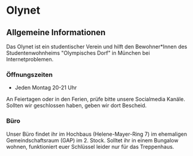 # Olynet

## Allgemeine Informationen

Das Olynet ist ein studentischer Verein und hilft den Bewohner*Innen des 
Studentenwohnheims "Olympisches Dorf" in München bei Internetproblemen.

### Öffnungszeiten
* Jeden Montag 20-21 Uhr

An Feiertagen oder in den Ferien, prüfe bitte unsere Socialmedia Kanäle.
Sollten wir geschlossen haben, geben wir dort Bescheid.

### Büro 
Unser Büro findet ihr im Hochbaus (Helene-Mayer-Ring 7) im ehemaligen
Gemeindschaftsraum (GAP) im 2. Stock. Solltet ihr in einem Bungalow wohnen,
funktioniert euer Schlüssel leider nur für das Treppenhaus.